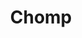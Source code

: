 ---
title: Chomp
description: A 2-player game where each player tries to push the other into eating the poisoned chocolate
start_date: October 1 2024
end_date: October 10 2024
is_important: false
is_visible: true
is_pinned: false
tags:
- SvelteKit
repository_url: https://github.com/lalitm1004/chomp
deployment_url: https://chomp-ate.vercel.app/
---